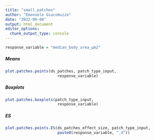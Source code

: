 ```yaml
---
title: "small_patches"
author: "Emanuele Giacomuzzo"
date: "2022-09-08"
output: html_document
editor_options: 
  chunk_output_type: console
---
```


```r
response_variable = "median_body_area_µm2"
```

##### Means

```r
plot.patches.points(ds_patches, patch_type_input,
                       response_variable)
```

##### Boxplots

```r
plot.patches.boxplots(patch_type_input,
                       response_variable)
```

##### ES

```r
plot.patches.points.ES(ds_patches_effect_size, patch_type_input,
                       paste0(response_variable, "_d"))
```